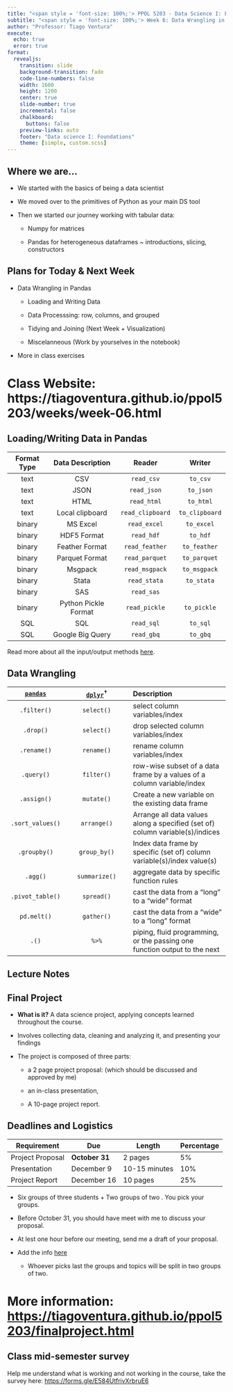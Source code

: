 ```yaml
---
title: "<span style = 'font-size: 100%;'> PPOL 5203 - Data Science I: Foundations </span>"
subtitle: "<span style = 'font-size: 100%;'> Week 6: Data Wrangling in Pandas </span>"
author: "Professor: Tiago Ventura"
execute: 
  echo: true
  error: true
format:
  revealjs: 
    transition: slide
    background-transition: fade
    code-line-numbers: false
    width: 1600
    height: 1200
    center: true
    slide-number: true
    incremental: false
    chalkboard: 
      buttons: false
    preview-links: auto
    footer: "Data science I: Foundations"
    theme: [simple, custom.scss]
---
```


## Where we are...

-   We started with the basics of being a data scientist

-   We moved over to the primitives of Python as your main DS tool

-   Then we started our journey working with tabular data:

    -   Numpy for matrices

    -   Pandas for heterogeneous dataframes \~ introductions, slicing, constructors

## Plans for Today & Next Week

-   Data Wrangling in Pandas

    -   Loading and Writing Data

    -   Data Processsing: row, columns, and grouped

    -   Tidying and Joining (Next Week + Visualization)

    -   Miscelanneous (Work by yourselves in the notebook)

-   More in class exercises

# Class Website: https://tiagoventura.github.io/ppol5203/weeks/week-06.html

## Loading/Writing Data in Pandas

| Format Type |   Data Description   |      Reader      |     Writer     |
|:-----------:|:--------------------:|:----------------:|:--------------:|
|    text     |         CSV          |    `read_csv`    |    `to_csv`    |
|    text     |         JSON         |   `read_json`    |   `to_json`    |
|    text     |         HTML         |   `read_html`    |   `to_html`    |
|    text     |   Local clipboard    | `read_clipboard` | `to_clipboard` |
|   binary    |       MS Excel       |   `read_excel`   |   `to_excel`   |
|   binary    |     HDF5 Format      |    `read_hdf`    |    `to_hdf`    |
|   binary    |    Feather Format    |  `read_feather`  |  `to_feather`  |
|   binary    |    Parquet Format    |  `read_parquet`  |  `to_parquet`  |
|   binary    |       Msgpack        |  `read_msgpack`  |  `to_msgpack`  |
|   binary    |        Stata         |   `read_stata`   |   `to_stata`   |
|   binary    |         SAS          |    `read_sas`    |                |
|   binary    | Python Pickle Format |  `read_pickle`   |  `to_pickle`   |
|     SQL     |         SQL          |    `read_sql`    |    `to_sql`    |
|     SQL     |   Google Big Query   |    `read_gbq`    |    `to_gbq`    |

Read more about all the input/output methods [here](https://pandas.pydata.org/pandas-docs/stable/user_guide/io.html).

## Data Wrangling

| [`pandas`](https://pandas.pydata.org/) | [`dplyr`](https://dplyr.tidyverse.org/)$^\dagger$ | Description |
|:----------------:|:--------------------:|:-------------------------------|
| `.filter()` | `select()` | select column variables/index |
| `.drop()` | `select()` | drop selected column variables/index |
| `.rename()` | `rename()` | rename column variables/index |
| `.query()` | `filter()` | row-wise subset of a data frame by a values of a column variable/index |
| `.assign()` | `mutate()` | Create a new variable on the existing data frame |
| `.sort_values()` | `arrange()` | Arrange all data values along a specified (set of) column variable(s)/indices |
| `.groupby()` | `group_by()` | Index data frame by specific (set of) column variable(s)/index value(s) |
| `.agg()` | `summarize()` | aggregate data by specific function rules |
| `.pivot_table()` | `spread()` | cast the data from a "long" to a "wide" format |
| `pd.melt()` | `gather()` | cast the data from a "wide" to a "long" format |
| `.()` | `%>%` | piping, fluid programming, or the passing one function output to the next |

## Lecture Notes

## Final Project

-   **What is it?** A data science project, applying concepts learned throughout the course.

-   Involves collecting data, cleaning and analyzing it, and presenting your findings

-   The project is composed of three parts:

    -   a 2 page project proposal: (which should be discussed and approved by me)

    -   an in-class presentation,

    -   A 10-page project report.

## Deadlines and Logistics

| **Requirement**  | **Due**         | **Length**    | **Percentage** |
|------------------|-----------------|---------------|----------------|
| Project Proposal | **October 31** | 2 pages       | 5%             |
| Presentation     | December 9     | 10-15 minutes | 10%            |
| Project Report   | December 16     | 10 pages      | 25%            |

::: incremental

-   Six groups of three students + Two groups of two . You pick your groups. 
-   Before October 31, you should have meet with me to discuss your proposal.

-   At lest one hour before our meeting, send me a draft of your proposal.

- Add the info [here](https://docs.google.com/spreadsheets/d/1tXCNbAV-vpCMA96OZ0yy_E1quHUhSPuwSrFZ6_SafDk/edit?gid=0#gid=0)

     - Whoever picks last the groups and topics will be split in two groups of two.  


:::

# More information: <https://tiagoventura.github.io/ppol5203/finalproject.html>

## Class mid-semester survey

Help me understand what is working and not working in the course, take the survey here: <https://forms.gle/E584UtfrivXrbruE6>

